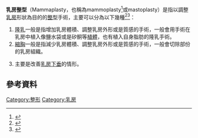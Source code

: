 {{Infobox interventions |
  Name        = 乳房整型 |
  Image       = Mammoplasty morozov.jpg |
  Caption     = 乳房整型（乳房固定術）前後的比較 |
  ICD10       = |
  ICD9        = {{ICD9proc|85.31}}-{{ICD9proc|85.32}}, {{ICD9proc|85.5}} |
  MeshID      = D016462 |
  OtherCodes  = |
}}
{{medical}}
'''乳房整型'''（Mammaplasty，也稱為mammoplasty<ref>{{cite web|title=mammoplasty|url=http://medical-dictionary.thefreedictionary.com/mammoplasty|publisher=The Free Dictionary|accessdate=10 February 2015|archive-date=2019-12-05|archive-url=https://web.archive.org/web/20191205060624/https://medical-dictionary.thefreedictionary.com/mammoplasty|dead-url=no}}</ref>或mastoplasty）是指以調整[[乳房|乳房]]形狀為目的的[[整型|整型]]手術，主要可以分為以下幾種<ref>{{cite web|last1=Horndeski|first1=Gary|title=mammaplasty (mammoplasty) surgical procedures|url=http://horndeski.com/mammaplasty-surgical-procedures/|publisher=Horndeski Method|accessdate=10 February 2015|deadurl=yes|archiveurl=https://web.archive.org/web/20150210213447/http://horndeski.com/mammaplasty-surgical-procedures/|archivedate=2015年2月10日}}</ref><ref>{{cite web|title=Breast Procedures|url=http://www.wakehealth.edu/School/Plastic-and-Reconstructive-Surgery/Breast-Procedures.htm|publisher=Wake Forest School of Medicine|accessdate=10 February 2015|archive-date=2017-09-14|archive-url=https://web.archive.org/web/20170914035501/http://www.wakehealth.edu/School/Plastic-and-Reconstructive-Surgery/Breast-Procedures.htm|dead-url=no}}</ref>：
#[[隆乳|隆乳]]一般是指增加乳房體積、調整乳房外形或是質感的手術，一般會用手術在乳房中植入像鹽水袋或是矽酮等[[植體|植體]]，也有植入自身脂肪的隆乳手術。
#[[縮胸|縮胸]]一般是指減少乳房體積、調整乳房外形或是質感的手術，一般會切除部份的乳房組織。
#{{le|乳房固定術|mastopexy}}主要是改善[[乳房下垂|乳房下垂]]的情形。
== 參考資料 ==
{{reflist}}

<!--{{Operations and other procedures of the integumentary system}}-->
{{醫學小作品}}
[[Category:整形|Category:整形]]
[[Category:乳房|Category:乳房]]